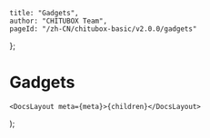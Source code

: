 
	title: "Gadgets",
	author: "CHITUBOX Team",
	pageId: "/zh-CN/chitubox-basic/v2.0.0/gadgets"
};

# Gadgets

	<DocsLayout meta={meta}>{children}</DocsLayout>
);
